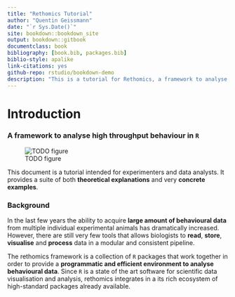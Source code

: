 ```yaml
--- 
title: "Rethomics Tutorial"
author: "Quentin Geissmann"
date: "`r Sys.Date()`"
site: bookdown::bookdown_site
output: bookdown::gitbook
documentclass: book
bibliography: [book.bib, packages.bib]
biblio-style: apalike
link-citations: yes
github-repo: rstudio/bookdown-demo
description: "This is a tutorial for Rethomics, a framework to analyse high-throuput behavioural data in `R`."
---
```


# Introduction

### A framework to analyse high throughput behaviour in `R`{-}

![TODO figure]()


This document is a tutorial intended for experimenters and data analysts.
It provides a suite of both **theoretical explanations** and very **concrete examples**.


### Background{-}

In the last few years the ability to acquire **large amount of behavioural data**
from multiple individual experimental animals has dramatically increased.
However, there are still very few tools that allows biologists to **read**, **store**, **visualise** and **process** data 
in a modular and consistent pipeline.

The rethomics framework is a collection of `R` packages that work together in order to provide a **programmatic and efficient environment to analyse behavioural data**.
Since `R` is a state of the art software for scientific data visualisation and analysis,
rethomics integrates in a its rich ecosystem of high-standard packages already available.

